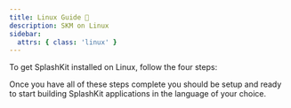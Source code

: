```yaml
---
title: Linux Guide 🐧
description: SKM on Linux
sidebar:
  attrs: { class: 'linux' }
---
```


To get SplashKit installed on Linux, follow the four steps:


<CardGrid>
  <LinkCard
    title="Installing the SplashKit Manager"
    description="Step 1"
    href="/installation/macos/step-1/"
  />
  <LinkCard
    title="Make the SplashKit source"
    description="Step 2"
    href="/installation/macos/step-2/"
  />
  <LinkCard
    title="Install Visual Studio Code"
    description="Step 3"
    href="/installation/macos/step-3/"
  />
  <LinkCard
    title="Install Language Specific Tools"
    description="Step 4"
    href="/installation/macos/step-3/"
  />
</CardGrid>



Once you have all of these steps complete you should be setup and ready to
start building SplashKit applications in the language of your choice.
